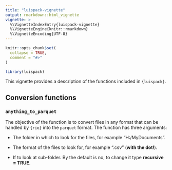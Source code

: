 ```yaml
---
title: "luispack-vignette"
output: rmarkdown::html_vignette
vignette: >
  %\VignetteIndexEntry{luispack-vignette}
  %\VignetteEngine{knitr::rmarkdown}
  %\VignetteEncoding{UTF-8}
---
```


```r
knitr::opts_chunk$set(
  collapse = TRUE,
  comment = "#>"
)
```

```r
library(luispack)
```

This vignette provides a description of the functions included in `{luispack}`. 

## Conversion functions

### `anything_to_parquet`

The objective of the function is to convert files in any format that can be handled by `{rio}` into the `parquet` format. The function has three arguments:

- The folder in which to look for the files, for example "H:/MyDocuments".

- The format of the files to look for, for example ".csv" (**with the dot!**).

- If to look at sub-folder. By the default is no, to change it type **recursive = TRUE**.


